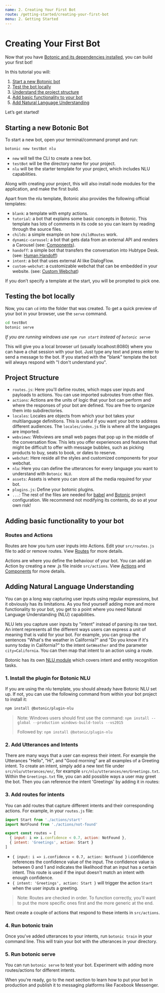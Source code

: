 ```yaml
---
name: 2. Creating Your First Bot
route: /getting-started/creating-your-first-bot
menu: 2. Getting Started
---
```




# **Creating Your First Bot**

Now that you have [Botonic and its dependencies installed](/getting-started/installation), you can build your first bot!

In this tutorial you will:

1. [Start a new Botonic bot](#starting-a-new-botonic-bot)
2. [Test the bot locally](#testing-the-bot-locally)
3. [Understand the project structure](#project-structure)
4. [Add basic functionality to your bot](#adding-basic-functionality-to-your-bot)
5. [Add Natural Language Understanding](#adding-natural-language-understanding)

Let’s get started!

## Starting a new Botonic Bot

To start a new bot, open your terminal/command prompt and run:

```bash
botonic new testBot nlu
```

- `new` will tell the CLI to create a new bot.
- `testBot` will be the directory name for your project.
- `nlu` will be the starter template for your project, which includes NLU capabilities.

Along with creating your project, this will also install node modules for the application, and make the first build.

Apart from the nlu template, Botonic also provides the following official templates:

- `blank`: a template with empty actions.
- `tutorial`: a bot that explains some basic concepts in Botonic. This template has lots of comments in its code so you can learn by reading through the source files.
- `childs`: a simple example on how `childRoutes` work.
- `dynamic-carousel`: a bot that gets data from an external API and renders a Carousel (see: [Components](/main-concepts/components)).
- `handoff`: a simple bot that transfers the conversation into Hubtype Desk. (see: [Human Handoff](/tutorials-and-examples/human-handoff))
- `intent`: a bot that uses external AI like DialogFlow.
- `custom-webchat`: a customizable webchat that can be embedded in your website. (see: [Custom Webchat](/tutorials-and-examples/custom-webchat))

If you don’t specify a template at the start, you will be prompted to pick one.

## Testing the bot locally

Now, you can `cd` into the folder that was created. To get a quick preview of your bot in your browser, use the `serve` command.

```bash
cd testBot
botonic serve
```

_If you are running windows use `npm run start` instead of `botonic serve`_

This will give you a local browser url (usually localhost:8080) where you can have a chat session with your bot. Just type any text and press enter to send a message to the bot. If you started with the "blank" template the bot will always respond with "I don't understand you".

## Project Structure

- `routes.js`: Here you'll define routes, which maps user inputs and payloads to actions. You can use imported subroutes from other files.
- `actions`: Actions are the units of logic that your bot can perform and where the responses of your bot are defined. You are free to organize them into subdirectories.
- `locales`: Locales are objects from which your bot takes your multilanguage definitions. This is useful if you want your bot to address different audiences. The `locales/index.js` file is where all the languages are imported.
- `webviews`: Webviews are small web pages that pop up in the middle of the conversation flow. This lets you offer experiences and features that might be difficult to offer with message bubbles, such as picking products to buy, seats to book, or dates to reserve.
- `webchat`: Here reside all the styles and customized components for your webchat.
- `nlu`: Here you can define the utterances for every language you want to understand with `Botonic NLU`.
- `assets`: Assets is where you can store all the media required for your bot.
- `plugins.js`: Define your botonic plugins.
- `...`: The rest of the files are needed for [babel](https://babeljs.io/) and [Botonic](https://github.com/hubtype/botonic) project configuration. We recommend not modifying its contents, do so at your own risk!

## Adding basic functionality to your bot

### Routes and Actions

Routes are how you turn user inputs into Actions. Edit your `src/routes.js` file to add or remove routes. View [Routes](/main-concepts/routes) for more details.

Actions are where you define the behaviour of your bot. You can add an Action by creating a new .js file inside `src/actions`. View [Actions](/main-concepts/actions) and [Components](/main-concepts/components) for more details.


## Adding Natural Language Understanding

You can go a long way capturing user inputs using regular expressions, but it obviously has its limitations. As you find yourself adding more and more functionality to your bot, you get to a point where you need Natural Language Understanding (NLU) capabilities.

NLU lets you capture user inputs by "intent" instead of parsing its raw text. An intent represents all the different ways users can express a unit of meaning that is valid for your bot. For example, you can group the sentences "What's the weather in California?" and "Do you know if it's sunny today in California?" to the intent `GetWeather` and the parameter `city=California`. You can then map that intent to an action using a route.

Botonic has its own [NLU module](/main-concepts/nlu) which covers intent and entity recognition tasks.

### 1. Install the plugin for Botonic NLU
If you are using the nlu template, you should already have Botonic NLU set up.
If not, you can use the following command from within your bot project to install it:

```bash
npm install @botonic/plugin-nlu 
```
> Note: Windows users should first use the command:
> `npm install --global --production windows-build-tools --vs2015`
>
>Followed by: `npm install @botonic/plugin-nlu `

### 2. Add Utterances and Intents
There are many ways that a user can express their intent. For example the Utterances "Hello", "Hi", and "Good morning" are all examples
of a Greeting intent. 
To create an intent, simply add a new text file under `src/nlu/utterances/en/`, for example `src/nlu/utterances/en/Greetings.txt`.
Within the `Greetings.txt` file, you can add possible ways a user may greet the bot. Then you can reference the intent 'Greetings' by adding it in routes:

### 3. Add routes for intents

You can add routes that capture different intents and their corresponding actions. For example, in your `routes.js` file:

```javascript
import Start from './actions/start'
import NotFound from './actions/not-found'

export const routes = [
  { input: i => i.confidence < 0.7, action: NotFound },
  { intent: 'Greetings', action: Start }
]
```

- `{ input: i => i.confidence < 0.7, action: NotFound }` i.confidence references the confidence value of the input. The confidence value is 
between 0 and 1 and indicates the likelihood that an input has a certain intent. This route is used if the input doesn't match an intent with enough confidence.
- `{ intent: 'Greetings', action: Start }` will trigger the action `Start` when the user inputs a greeting.

>Note: Routes are checked in order. To function correctly, you'll want to put the more specific ones first and the more generic at the end.

Next create a couple of actions that respond to these intents in `src/actions`.

### 4. Run botonic train
Once you've added utterances to your intents, run `botonic train` in your command line. This will train your bot with the utterances in your directory.

### 5. Run botonic serve
You can run `botonic serve` to test your bot. 
Experiment with adding more routes/actions for different intents. 

When you're ready, go to the next section to learn how to put your bot in production and publish it to messaging platforms like Facebook Messenger.

<div style={{display:"flex", justifyContent:"space-between"}}>
  <PrevButton title="Installation" href="/getting-started/installation" />
  <NextButton title='Deploying' href='/getting-started/deploying' />
</div>